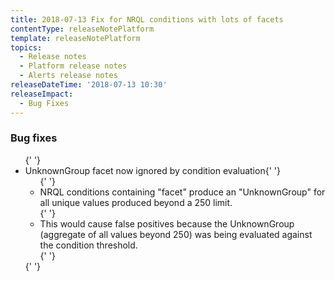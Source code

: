 ```yaml
---
title: 2018-07-13 Fix for NRQL conditions with lots of facets
contentType: releaseNotePlatform
template: releaseNotePlatform
topics:
  - Release notes
  - Platform release notes
  - Alerts release notes
releaseDateTime: '2018-07-13 10:30'
releaseImpact:
  - Bug Fixes
---
```


<div>
  <h3>Bug fixes</h3>
  <ul>
    {' '}
    <li>
      UnknownGroup facet now ignored by condition evaluation{' '}
      <ul>
        {' '}
        <li>
          NRQL conditions containing "facet" produce an "UnknownGroup" for all
          unique values produced beyond a 250 limit.
        </li>{' '}
        <li>
          This would cause false positives because the UnknownGroup (aggregate
          of all values beyond 250) was being evaluated against the condition
          threshold.
        </li>{' '}
      </ul>{' '}
    </li>
  </ul>
</div>
